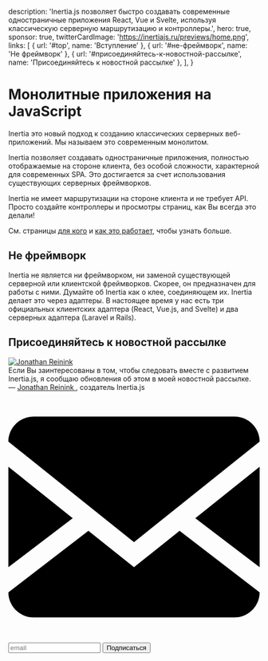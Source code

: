 
  description:
    'Inertia.js позволяет быстро создавать современные одностраничные приложения React, Vue и Svelte, используя классическую серверную маршрутизацию и контроллеры.',
  hero: true,
  sponsor: true,
  twitterCardImage: 'https://inertiajs.ru/previews/home.png',
  links: [
    { url: '#top', name: 'Вступление' },
    { url: '#не-фреймворк', name: 'Не фреймворк' },
    { url: '#присоединяйтесь-к-новостной-рассылке', name: 'Присоединяйтесь к новостной рассылке' },
  ],
}

# Монолитные приложения на JavaScript

Inertia это новый подход к созданию классических серверных веб-приложений. Мы называем это современным монолитом.

Inertia позволяет создавать одностраничные приложения, полностью отображаемые на стороне клиента, без особой сложности, характерной для современных SPA. Это достигается за счет использования существующих серверных фреймворков.

Inertia не имеет маршрутизации на стороне клиента и не требует API. Просто создайте контроллеры и просмотры страниц, как Вы всегда это делали!

См. страницы [для кого](/who-is-it-for) и [как это работает](/how-it-works), чтобы узнать больше.

## Не фреймворк

Inertia не является ни фреймворком, ни заменой существующей серверной или клиентской фреймворков. Скорее, он предназначен для работы с ними. Думайте об Inertia как о клее, соединяющем их. Inertia делает это через адаптеры. В настоящее время у нас есть три официальных клиентских адаптера (React, Vue.js, and Svelte) и два серверных адаптера (Laravel и Rails).

## Присоединяйтесь к новостной рассылке

<div className="mt-8 p-8 rounded-lg text-white" style={{ background: '#303f6d' }}>
  <div className="sm:flex sm:items-center">
    <a className="flex-shrink-0 block w-24 h-24 rounded-full overflow-hidden mr-5" href="https://twitter.com/reinink">
      <img className="w-full h-full" src="/img/jonathan.png" alt="Jonathan Reinink" />
    </a>
    <div>
      <div className="mt-4 sm:mt-0 md:text-lg leading-snug">
        Если Вы заинтересованы в том, чтобы следовать вместе с развитием Inertia.js, я сообщаю обновления об этом в моей новостной рассылке.
      </div>
      <div className="mt-2 text-sm text-pink-300">
        &mdash;
        <a className="hover:underline" href="https://twitter.com/reinink">
          Jonathan Reinink
        </a>, создатель<span className="hidden md:inline"> Inertia.js</span>
      </div>
    </div>
  </div>
  <form
    className="relative rounded md:flex-1 flex flex-wrap mt-10 bg-white js-cm-form"
    action="https://www.createsend.com/t/subscribeerror?description="
    method="post"
    data-id="5B5E7037DA78A748374AD499497E309E7A72DB5B03776F8528C3CD73C7D671DB63D56863313BA2815CD76E9BF64B0B2C16A5F149531D155024506C8CF65B0F9F"
  >
    <input type="hidden" name="cm-f-dttkhdti" value="Yes" />
    <label htmlFor="email" className="min-w-0 flex-1 flex items-center px-3 md:px-4 py-4 rounded-l">
      <svg
        className="flex-shrink-0 fill-current text-gray-500 w-4 h-4 mr-2 sm:mr-3"
        xmlns="http://www.w3.org/2000/svg"
        viewBox="0 0 20 20"
      >
        <path d="M18 2a2 2 0 0 1 2 2v12a2 2 0 0 1-2 2H2a2 2 0 0 1-2-2V4c0-1.1.9-2 2-2h16zm-4.37 9.1L20 16v-2l-5.12-3.9L20 6V4l-10 8L0 4v2l5.12 4.1L0 14v2l6.37-4.9L10 14l3.63-2.9z" />
      </svg>
      <input
        id="email"
        className="flex-1 appearance-none bg-transparent text-gray-700 font-semibold text-base md:text-lg focus:outline-none js-cm-email-input"
        name="cm-otkdihj-otkdihj"
        type="email"
        required
        placeholder="email"
      />
    </label>
    <button
      className="appearance-none text-lg md:text-xl text-white font-semibold bg-purple-500 px-6 md:px-12 rounded-r whitespace-no-wrap focus:outline-none hover:bg-purple-400 focus:bg-purple-400 active:bg-purple-400 js-cm-submit-button"
      type="submit"
    >
      Подписаться
    </button>
  </form>
  <script type="text/javascript" src="https://js.createsend1.com/javascript/copypastesubscribeformlogic.js"></script>
</div>
